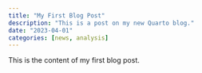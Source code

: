 ```yaml
---
title: "My First Blog Post"
description: "This is a post on my new Quarto blog."
date: "2023-04-01"
categories: [news, analysis]
---
```


This is the content of my first blog post.

